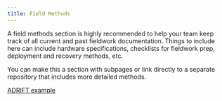 ```yaml
---
title: Field Methods
---
```


A field methods section is highly recommended to help your team keep track of all current and past fieldwork documentation. Things to include here can include hardware specifications, checklists for fieldwork prep, deployment and recovery methods, etc.

You can make this a section with subpages or link directly to a separate repository that includes more detailed methods.

[ADRIFT example](https://sael-swfsc.github.io/adrift-field-methods/)
